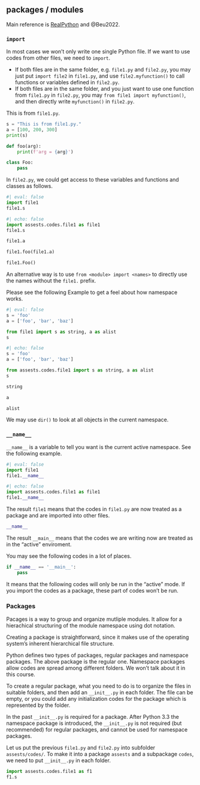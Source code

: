 

## packages / modules

Main reference is [RealPython](https://realpython.com/python-modules-packages/) and @Beu2022.

### `import`

In most cases we won't only write one single Python file. If we want to use codes from other files, we need to `import`.

- If both files are in the same folder, e.g. `file1.py` and `file2.py`, you may just put `import file2` in `file1.py`, and use `file2.myfunction()` to call functions or variables defined in `file2.py`.
- If both files are in the same folder, and you just want to use one function from `file1.py` in `file2.py`, you may `from file1 import myfunction()`, and then directly write `myfunction()` in `file2.py`.


::: {#exm-}
This is from `file1.py`.
```python
s = "This is from file1.py."
a = [100, 200, 300]
print(s)

def foo(arg):
    print(f'arg = {arg}')

class Foo:
    pass
```
In `file2.py`, we could get access to these variables and functions and classes as follows.




```python
#| eval: false
import file1
file1.s
```


```python
#| echo: false
import assests.codes.file1 as file1
file1.s
```


```python
file1.a
```

```python
file1.foo(file1.a)
```

```python
file1.Foo()
```
:::

::: {.callout-note}
An alternative way is to use `from <module> import <names>` to directly use the names without the `file1.` prefix. 
:::

Please see the following Example to get a feel about how namespace works.


::: {#exm-}

```python
#| eval: false
s = 'foo'
a = ['foo', 'bar', 'baz']

from file1 import s as string, a as alist
s
```

```python
#| echo: false
s = 'foo'
a = ['foo', 'bar', 'baz']

from assests.codes.file1 import s as string, a as alist
s
```


```python
string
```

```python
a
```

```python
alist
```
:::

We may use `dir()` to look at all objects in the current namespace.

### `__name__`
`__name__` is a variable to tell you want is the current active namespace. See the following example.

::: {#exm-}

```python
#| eval: false
import file1
file1.__name__
```


```python
#| echo: false
import assests.codes.file1 as file1
file1.__name__
```

The result `file1` means that the codes in `file1.py` are now treated as a package and are imported into other files.
```python
__name__
```
The result `__main__` means that the codes we are writing now are treated as in the "active" enviroment.


You may see the following codes in a lot of places.
```python
if __name__ == '__main__':
    pass
```
It means that the following codes will only be run in the "active" mode. If you import the codes as a package, these part of codes won't be run.

:::

### Packages
Pacages is a way to group and organize mutliple modules. It allow for a hierachical structuring of the module namespace using dot notation.

Creating a package is straightforward, since it makes use of the operating system's inherent hierarchical file structure.

Python defines two types of packages, regular packages and namespace packages. The above package is the regular one. Namespace packages allow codes are spread among different folders. We won't talk about it in this course.

To create a regular package, what you need to do is to organize the files in suitable folders, and then add an `__init__.py` in each folder. The file can be empty, or you could add any initialization codes for the package which is represented by the folder.


:::{.callout-note}
In the past `__init__.py` is required for a package. After Python 3.3 the namespace package is introduced, the `__init__.py` is not required (but recommended) for regular packages, and cannot be used for namespace packages. 
:::

Let us put the previous `file1.py` and `file2.py` into subfolder `assests/codes/`. To make it into a package `assests` and a subpackage `codes`, we need to put `__init__.py` in each folder. 


```python
import assests.codes.file1 as f1
f1.s
```

